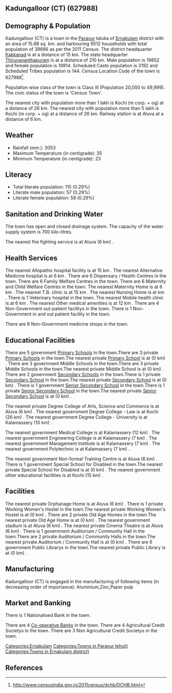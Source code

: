 {{Infobox settlement
| name=Kadungalloor (CT)
| native_name=
| native_name_lang=
| other_name=
| nickname=
| settlement_type=Town
| image_skyline=
| image_alt=
| image_caption=
| pushpin_map=India Kerala
| pushpin_label_position=right
| pushpin_map_alt=
| pushpin_map_caption=Location in Kerala, India
| latd=
| latm=
| lats=
| latNS=
| longd=
| longm=
| longs=
| longEW=
| coordinates_display=inline,title
| subdivision_type=Country
| subdivision_name={{flag|India}}
| subdivision_type1=[[States and territories of India|State]]
| subdivision_name1=Kerala 
| subdivision_type2=[[List of districts of India|District]]
| subdivision_name2=Ernakulam
| subdivision_type3=Tahsil
| subdivision_name3=Paravur
| website=
| established_title=<!-- Established -->
| established_date=
| founder=
| named_for=
| government_type=
| governing_body=
| unit_pref=Metric
| area_footnotes=
| area_rank=
| area_total_km2=15.88
| elevation_footnotes=
| elevation_m=
| population_total=39666
| population_as_of=2011
| population_rank=
| population_density_km2=2497
| population_demonym=
| population_footnotes=
| demographics_type1=Languages=
| demographics1_title1=Official=
| demographics1_info1=[[Malayalam language|Malayalam]]
| timezone1=[[Indian Standard Time|IST]]
| utc_offset1==+5:30
| postal_code_type=[[Postal Index Number|PIN]]
| postal_code=
| area_code_type=Telephone code
| area_code=
| registration_plate=
| blank1_name_sec1=Nearest city
| blank1_info_sec1=[[Kochi (m corp. + og) ]]
| blank2_name_sec1=[[Human sex ratio|Sex ratio]]
| blank2_info_sec1=998
| blank3_name_sec1=Literacy
| blank3_info_sec1=0.29%
| blank1_name_sec2=[[2011 Census of India|2011 census]] code
| blank1_info_sec2=627988
| footnotes=
}}

== Kadungalloor (CT) (627988) ==

== Demography & Population ==

Kadungalloor (CT) is a town in the [[Paravur]] taluka of [[Ernakulam]] district with an area of 15.88 sq. km. and harbouring 9512 households with total population of 39666 as per the 2011 Census. The district headquarter [[Kakkanad]] is at a distance of 15 km. The state headquarter [[Thiruvananthapuram]] is at a distance of 210 km. Male population is 19852 and female population is 19814. Scheduled Caste population is 3192 and Scheduled Tribes population is 144. Census Location Code of the town is 627988<ref>http://www.censusindia.gov.in/2011census/dchb/DCHB.html</ref>.

Population wise class of the town is Class III (Population 20,000 to 49,999).
The civic status of the town is 'Census Town'.

The nearest city with population more than 1 lakh is Kochi (m corp. + og)  at a distance of 26 km. The nearest city with population more than 5 lakh is Kochi (m corp. + og)  at a distance of 26 km. Railway station is at Aluva at a distance of 6 km.


== Weather ==  
* Rainfall (mm.): 3053 
* Maximum Temperature (in centigrade): 35
* Minimum Temperature (in centigrade): 23


== Literacy ==  
* Total literate population: 115 (0.29%)
* Literate male population: 57 (0.29%)
* Literate female population: 58 (0.29%)


== Sanitation and Drinking Water ==  
The town has open and closed drainage system.
The capacity of the water supply system is 700 kilo-litres.

The nearest fire fighting service is at Aluva (6 km) .


== Health Services ==
The nearest Allopathic hospital facility is at 15 km .
The nearest Alternative Medicine hospital is at 6 km .
There are 6 Dispensary / Health Centres in the town.
There are 6 Family Welfare Centres in the town.
There are 6 Maternity and Child Welfare Centres in the town.
The nearest Maternity Home is at 6 km .
The nearest T.B. clinic is at 15 km .
The nearest Nursing Home is at  km .
There is 1 Veterinary hospital in the town.
The nearest Mobile health clinic is at 6 km .
The nearest Other medical amenities is at 12 km .
There are 4 Non-Government out-patient facilitys in the town.
There is 1 Non-Government in and out patient facility in the town.

There are 9 Non-Government medicine shops in the town.


== Educational Facilities ==
There are 5 government [[Primary School]]s in the town.There are 3 private [[Primary School]]s in the town.The nearest private [[Primary School]] is at  (0 km) .
There are 3 government Middle Schools in the town.There are 3 private Middle Schools in the town.The nearest private Middle School is at  (0 km) .
There are 2 government [[Secondary School]]s in the town.There is 1 private [[Secondary School]] in the town.The nearest private [[Secondary School]] is at  (0 km) .
There is 1 government [[Senior Secondary School]] in the town.There is 1 private [[Senior Secondary School]] in the town.The nearest private [[Senior Secondary School]] is at  (0 km) .
 
 
 
 
 
The nearest private Degree College of Arts, Science and Commerce is at Aluva (6 km) .
The nearest government Degree College - Law is at Kochi (26 km) .
The nearest government Degree College - University is at Kalamassery (10 km) .
 
The nearest government Medical College is at Kalamassery (12 km) .
The nearest government Engineering College is at Kalamassery (7 km) .
The nearest government Management Institute is at Kalamassery (7 km) .
The nearest government Polytechnic is at Kalamassery (7 km) .
 
The nearest government Non-formal Training Centre is at Aluva (6 km) .
There is 1 government Special School for Disabled in the town.The nearest private Special School for Disabled is at  (0 km) .
The nearest government other educational facilities is at Kochi (15 km) .


== Facilities ==
The nearest private Orphanage Home is at Aluva (6 km) .
There is 1 private Working Women's Hostel in the town.The nearest private Working Women's Hostel is at  (0 km) .
There are 2 private Old Age Homes in the town.The nearest private Old Age Home is at  (0 km) .
The nearest government stadium is at Aluva (6 km) .
The nearest private Cinema Theatre is at Aluva (6 km) .
There is 1 government Auditorium / Community Hall in the town.There are 2 private Auditorium / Community Halls in the town.The nearest private Auditorium / Community Hall is at  (0 km) .
There are 6 government Public Librarys in the town.The nearest private Public Library is at  (0 km) .


== Manufacturing ==
Kadungalloor (CT) is engaged in the manufacturing of following items (in decreasing order of importance): Aluminium,Zinc,Paper pulp


== Market and Banking ==
There is 1 Nationalised Bank in the town.

There are 4 [[Co-operative Bank]]s in the town.
There are 4 Agricultural Credit Societys in the town.
There are 3 Non Agricultural Credit Societys in the town.


[[Categories:Ernakulam]]
[[Categories:Towns in Paravur tehsil)]]
[[Categories:Towns in Ernakulam district)]]


== References ==
{{Reflist}}


